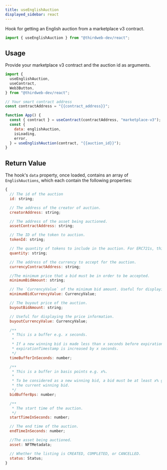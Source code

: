 ---
title: useEnglishAuction
displayed_sidebar: react
---


Hook for getting an English auction from a marketplace v3 contract.

```jsx
import { useEnglishAuction } from "@thirdweb-dev/react";
```

## Usage

Provide your marketplace v3 contract and the auction id as arguments.

```jsx
import {
  useEnglishAuction,
  useContract,
  Web3Button,
} from "@thirdweb-dev/react";

// Your smart contract address
const contractAddress = "{{contract_address}}";

function App() {
  const { contract } = useContract(contractAddress, "marketplace-v3");
  const {
    data: englishAuction,
    isLoading,
    error,
  } = useEnglishAuction(contract, "{{auction_id}}");
}
```

## Return Value

The hook's `data` property, once loaded, contains an array of `EnglishAuctions`, which each contain the following properties:

```jsx
{
  // The id of the auction
  id: string;

  // The address of the creator of auction.
  creatorAddress: string;

  // The address of the asset being auctioned.
  assetContractAddress: string;

  // The ID of the token to auction.
  tokenId: string;

  // The quantity of tokens to include in the auction. For ERC721s, this value should always be 1
  quantity: string;

  // The address of the currency to accept for the auction.
  currencyContractAddress: string;

  //The minimum price that a bid must be in order to be accepted.
  minimumBidAmount: string;

  // The `CurrencyValue` of the minimum bid amount. Useful for displaying the price information.
  minimumBidCurrencyValue: CurrencyValue;

  // The buyout price of the auction.
  buyoutBidAmount: string;

  // Useful for displaying the price information.
  buyoutCurrencyValue: CurrencyValue;

  /**
   * This is a buffer e.g. x seconds.
   *
   * If a new winning bid is made less than x seconds before expirationTimestamp, the
   * expirationTimestamp is increased by x seconds.
   */
  timeBufferInSeconds: number;

  /**
   * This is a buffer in basis points e.g. x%.
   *
   * To be considered as a new winning bid, a bid must be at least x% greater than
   * the current winning bid.
   */
  bidBufferBps: number;

  /**
   * The start time of the auction.
   */
  startTimeInSeconds: number;

  // The end time of the auction.
  endTimeInSeconds: number;

  //The asset being auctioned.
  asset: NFTMetadata;

  // Whether the listing is CREATED, COMPLETED, or CANCELLED.
  status: Status;
}
```
